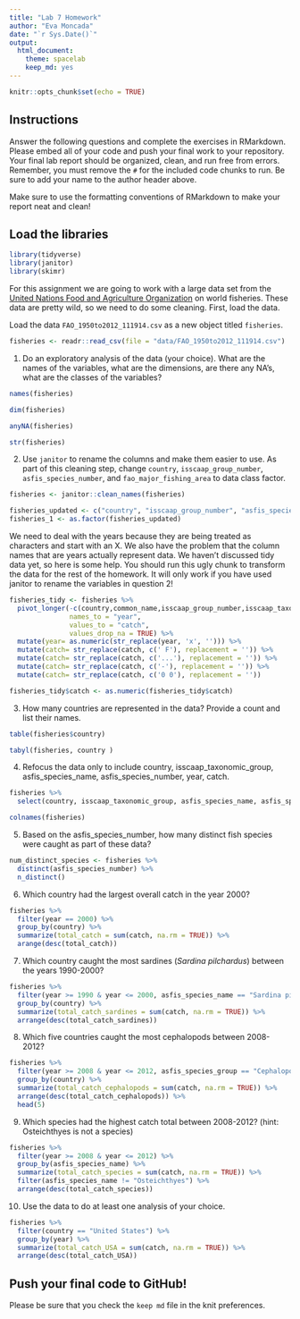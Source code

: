 ```yaml
---
title: "Lab 7 Homework"
author: "Eva Moncada"
date: "`r Sys.Date()`"
output:
  html_document: 
    theme: spacelab
    keep_md: yes
---
```


```r
knitr::opts_chunk$set(echo = TRUE)
```

## Instructions
Answer the following questions and complete the exercises in RMarkdown. Please embed all of your code and push your final work to your repository. Your final lab report should be organized, clean, and run free from errors. Remember, you must remove the `#` for the included code chunks to run. Be sure to add your name to the author header above.  

Make sure to use the formatting conventions of RMarkdown to make your report neat and clean!  

## Load the libraries
```r
library(tidyverse)
library(janitor)
library(skimr)
```

For this assignment we are going to work with a large data set from the [United Nations Food and Agriculture Organization](http://www.fao.org/about/en/) on world fisheries. These data are pretty wild, so we need to do some cleaning. First, load the data.  

Load the data `FAO_1950to2012_111914.csv` as a new object titled `fisheries`.
```r
fisheries <- readr::read_csv(file = "data/FAO_1950to2012_111914.csv")
```

1. Do an exploratory analysis of the data (your choice). What are the names of the variables, what are the dimensions, are there any NA's, what are the classes of the variables?  
```r
names(fisheries)
```
```r
dim(fisheries)
```

```r
anyNA(fisheries)
```

```r
str(fisheries)
```

2. Use `janitor` to rename the columns and make them easier to use. As part of this cleaning step, change `country`, `isscaap_group_number`, `asfis_species_number`, and `fao_major_fishing_area` to data class factor. 
```r
fisheries <- janitor::clean_names(fisheries)
```


```r
fisheries_updated <- c("country", "isscaap_group_number", "asfis_species_number", "fao_major_fishing_area")
fisheries_1 <- as.factor(fisheries_updated)
```


We need to deal with the years because they are being treated as characters and start with an X. We also have the problem that the column names that are years actually represent data. We haven't discussed tidy data yet, so here is some help. You should run this ugly chunk to transform the data for the rest of the homework. It will only work if you have used janitor to rename the variables in question 2!  
```r
fisheries_tidy <- fisheries %>% 
  pivot_longer(-c(country,common_name,isscaap_group_number,isscaap_taxonomic_group,asfis_species_number,asfis_species_name,fao_major_fishing_area,measure),
               names_to = "year",
               values_to = "catch",
               values_drop_na = TRUE) %>% 
  mutate(year= as.numeric(str_replace(year, 'x', ''))) %>% 
  mutate(catch= str_replace(catch, c(' F'), replacement = '')) %>% 
  mutate(catch= str_replace(catch, c('...'), replacement = '')) %>% 
  mutate(catch= str_replace(catch, c('-'), replacement = '')) %>% 
  mutate(catch= str_replace(catch, c('0 0'), replacement = ''))

fisheries_tidy$catch <- as.numeric(fisheries_tidy$catch)
```

3. How many countries are represented in the data? Provide a count and list their names.
```r
table(fisheries$country)
```

```r
tabyl(fisheries, country )
```

4. Refocus the data only to include country, isscaap_taxonomic_group, asfis_species_name, asfis_species_number, year, catch.
```r
fisheries %>% 
  select(country, isscaap_taxonomic_group, asfis_species_name, asfis_species_number, year, catch)
```

```r
colnames(fisheries)
```


5. Based on the asfis_species_number, how many distinct fish species were caught as part of these data?
```r
num_distinct_species <- fisheries %>%
  distinct(asfis_species_number) %>%
  n_distinct()
```

6. Which country had the largest overall catch in the year 2000?
```r
fisheries %>% 
  filter(year == 2000) %>% 
  group_by(country) %>%
  summarize(total_catch = sum(catch, na.rm = TRUE)) %>% 
  arange(desc(total_catch))
```

7. Which country caught the most sardines (_Sardina pilchardus_) between the years 1990-2000?
```r
fisheries %>% 
  filter(year >= 1990 & year <= 2000, asfis_species_name == "Sardina pilchardus") %>%
  group_by(country) %>%
  summarize(total_catch_sardines = sum(catch, na.rm = TRUE)) %>% 
  arrange(desc(total_catch_sardines))
```

8. Which five countries caught the most cephalopods between 2008-2012?
```r
fisheries %>% 
  filter(year >= 2008 & year <= 2012, asfis_species_group == "Cephalopods") %>% 
  group_by(country) %>%
  summarize(total_catch_cephalopods = sum(catch, na.rm = TRUE)) %>% 
  arrange(desc(total_catch_cephalopods)) %>%
  head(5)
```

9. Which species had the highest catch total between 2008-2012? (hint: Osteichthyes is not a species)
```r
fisheries %>% 
  filter(year >= 2008 & year <= 2012) %>% 
  group_by(asfis_species_name) %>%
  summarize(total_catch_species = sum(catch, na.rm = TRUE)) %>% 
  filter(asfis_species_name != "Osteichthyes") %>% 
  arrange(desc(total_catch_species))
```

10. Use the data to do at least one analysis of your choice.

```r
fisheries %>% 
  filter(country == "United States") %>% 
  group_by(year) %>%
  summarize(total_catch_USA = sum(catch, na.rm = TRUE)) %>% 
  arrange(desc(total_catch_USA))
```

## Push your final code to GitHub!
Please be sure that you check the `keep md` file in the knit preferences.   